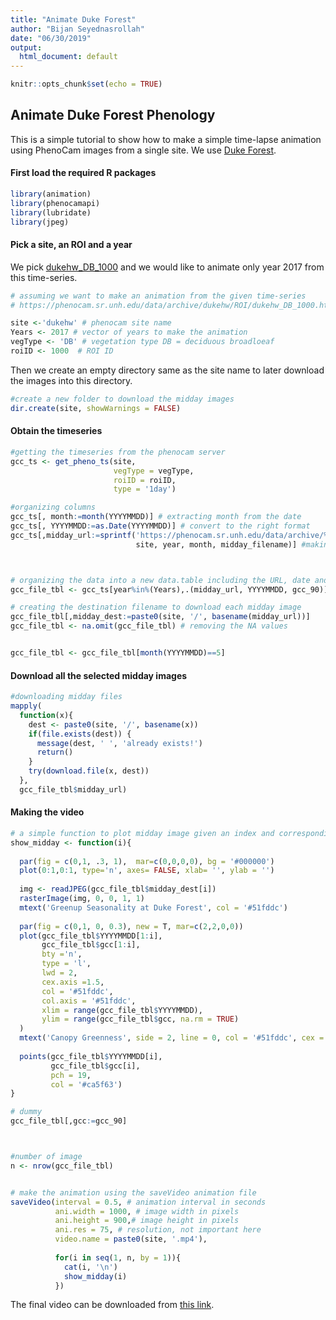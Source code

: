 ```yaml
---
title: "Animate Duke Forest"
author: "Bijan Seyednasrollah"
date: "06/30/2019"
output:
  html_document: default
---
```


```r
knitr::opts_chunk$set(echo = TRUE)
```

## Animate Duke Forest Phenology

This is a simple tutorial to show how to make a simple time-lapse animation using PhenoCam images from a single site. We use [Duke Forest](https://phenocam.sr.unh.edu/webcam/sites/dukehw/).


#### First load the required R packages
```r
library(animation)
library(phenocamapi)
library(lubridate)
library(jpeg)
```

#### Pick a site, an ROI and a year

We pick [dukehw_DB_1000](https://phenocam.sr.unh.edu/data/archive/dukehw/ROI/dukehw_DB_1000.html) and we would like to animate only year 2017 from this time-series.

```r

# assuming we want to make an animation from the given time-series
# https://phenocam.sr.unh.edu/data/archive/dukehw/ROI/dukehw_DB_1000.html

site <-'dukehw' # phenocam site name
Years <- 2017 # vector of years to make the animation
vegType <- 'DB' # vegetation type DB = deciduous broadloeaf
roiID <- 1000  # ROI ID 
```

Then we create an empty directory same as the site name to later download the images into this directory.
 
```r
#create a new folder to download the midday images
dir.create(site, showWarnings = FALSE)
```


#### Obtain the timeseries
```r

#getting the timeseries from the phenocam server
gcc_ts <- get_pheno_ts(site, 
                       vegType = vegType, 
                       roiID = roiID, 
                       type = '1day')

#organizing columns
gcc_ts[, month:=month(YYYYMMDD)] # extracting month from the date
gcc_ts[, YYYYMMDD:=as.Date(YYYYMMDD)] # convert to the right format
gcc_ts[,midday_url:=sprintf('https://phenocam.sr.unh.edu/data/archive/%s/%04d/%02d/%s', 
                            site, year, month, midday_filename)] #making the URL of midday images



# organizing the data into a new data.table including the URL, date and GCC90 values
gcc_file_tbl <- gcc_ts[year%in%(Years),.(midday_url, YYYYMMDD, gcc_90)] 

# creating the destination filename to download each midday image
gcc_file_tbl[,midday_dest:=paste0(site, '/', basename(midday_url))] 
gcc_file_tbl <- na.omit(gcc_file_tbl) # removing the NA values


gcc_file_tbl <- gcc_file_tbl[month(YYYYMMDD)==5]
```


#### Download all the selected midday images
```r

#downloading midday files
mapply(
  function(x){
    dest <- paste0(site, '/', basename(x))
    if(file.exists(dest)) {
      message(dest, ' ', 'already exists!')
      return()
    }
    try(download.file(x, dest))
  },
  gcc_file_tbl$midday_url)
```


#### Making the video
```r

# a simple function to plot midday image given an index and corresponding gcc timeseries upto that date
show_midday <- function(i){
  
  par(fig = c(0,1, .3, 1),  mar=c(0,0,0,0), bg = '#000000')  
  plot(0:1,0:1, type='n', axes= FALSE, xlab= '', ylab = '')
  
  img <- readJPEG(gcc_file_tbl$midday_dest[i])
  rasterImage(img, 0, 0, 1, 1)
  mtext('Greenup Seasonality at Duke Forest', col = '#51fddc')
  
  par(fig = c(0,1, 0, 0.3), new = T, mar=c(2,2,0,0))  
  plot(gcc_file_tbl$YYYYMMDD[1:i], 
       gcc_file_tbl$gcc[1:i], 
       bty ='n', 
       type = 'l',
       lwd = 2,
       cex.axis =1.5,
       col = '#51fddc', 
       col.axis = '#51fddc',
       xlim = range(gcc_file_tbl$YYYYMMDD),
       ylim = range(gcc_file_tbl$gcc, na.rm = TRUE)
  )
  mtext('Canopy Greenness', side = 2, line = 0, col = '#51fddc', cex = 2, font = 2)
  
  points(gcc_file_tbl$YYYYMMDD[i], 
         gcc_file_tbl$gcc[i], 
         pch = 19,
         col = '#ca5f63')
}

# dummy
gcc_file_tbl[,gcc:=gcc_90]



#number of image
n <- nrow(gcc_file_tbl)


# make the animation using the saveVideo animation file
saveVideo(interval = 0.5, # animation interval in seconds
          ani.width = 1000, # image width in pixels
          ani.height = 900,# image height in pixels
          ani.res = 75, # resolution, not important here
          video.name = paste0(site, '.mp4'),
          
          for(i in seq(1, n, by = 1)){
            cat(i, '\n')
            show_midday(i)
          })


```


The final video can be downloaded from [this link](animate_dukehw.mp4).

